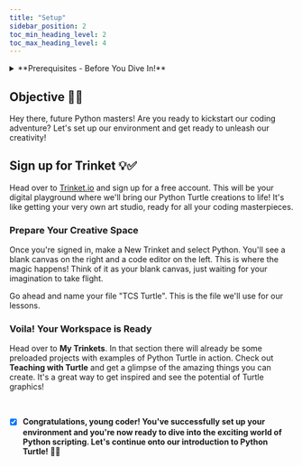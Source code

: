 ```yaml
---
title: "Setup"
sidebar_position: 2
toc_min_heading_level: 2
toc_max_heading_level: 4
---
```


<details>
    <summary>**Prerequisites - Before You Dive In!**</summary>

    Hey there, future coding champions! Before we dive into our epic Turtle adventure, let's make sure we're all set with these fun and essential skills:

    [**Environment Exploration**](https://trinket.io/home): Trinket is an online platform where you can write, run, and share Python programs directly in your web browser. There is no installation needed and we get to see what our code does right away. We’ll be referring to Trinket as our Python environment.

    [**Turtle Documentation**](https://docs.python.org/3/library/turtle.html): It's time to put your thinking cap on! Learn the basics of Turtle graphics and discover how to create and shape intricate designs like a true coding artist. Who knew coding with Python Turtle could be so artsy?

    So, gear up and get ready to embark on this exciting coding journey. With these skills under your belt, you'll be unstoppable! 🚀💻
</details>

## Objective 🧐🗿

Hey there, future Python masters! Are you ready to kickstart our coding adventure? Let's set up our environment and get ready to unleash our creativity!

## Sign up for Trinket 💡:white_check_mark:

Head over to [Trinket.io](https://trinket.io/) and sign up for a free account. This will be your digital playground where we'll bring our Python Turtle creations to life! It's like getting your very own art studio, ready for all your coding masterpieces.

### Prepare Your Creative Space

Once you're signed in, make a New Trinket and select Python. You'll see a blank canvas on the right and a code editor on the left. This is where the magic happens! Think of it as your blank canvas, just waiting for your imagination to take flight.

Go ahead and name your file "TCS Turtle". This is the file we'll use for our lessons.

### Voila! Your Workspace is Ready
Head over to **My Trinkets**. In that section there will already be some preloaded projects with examples of Python Turtle in action. Check out **Teaching with Turtle** and get a glimpse of the amazing things you can create. It's a great way to get inspired and see the potential of Turtle graphics!


<br  />

- [x] **Congratulations, young coder! You've successfully set up your environment and you're now ready to dive into the exciting world of Python scripting. Let's continue onto our introduction to Python Turtle! 🐢🚀**

<br  />
